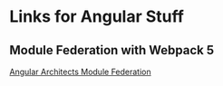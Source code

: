 # Links for Angular Stuff

## Module Federation with Webpack 5 

[Angular Architects Module Federation](https://github.com/angular-architects/module-federation-plugin)